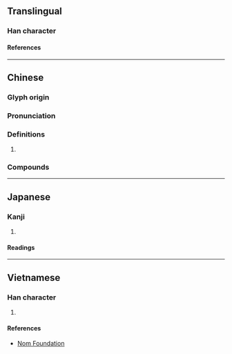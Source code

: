 {{character info}}
==Translingual==

===Han character===
{{Han char|rn=61|rad=心|as=06|sn=10|four=10332|canj=MBP|ids=⿱而心}}

====References====
{{Han ref|kx=0385.080|dkj=10587|dj=0716.030|hdz=42290.090|uh=6067}}

----

==Chinese==
{{zh-forms}}

===Glyph origin===
{{Han etym}}

===Pronunciation===
{{zh-pron
|m=nǜ
|c=nuk1,nuk6
|h=
|mn=
|w=
|mc=y
|oc=
|ma=
|cat=
}}

===Definitions===
{{zh-hanzi}}

# {{rfdef|zh}}

===Compounds===
{{zh-der|愧恧|恧然|慚恧|恧縮}}

----

==Japanese==

===Kanji===
{{ja-kanji|grade=|rs=心06}}

# {{rfdef|ja|sort=心06}}

====Readings====
{{ja-readings
|on=じく, にく, じょく, にょく
|kun=はじる
}}

----

==Vietnamese==

===Han character===
{{vi-readings|rs=心06|reading=nục}}

# {{rfdef|vi|sort=心06}}

====References====
* [http://nomfoundation.org/common/nom_details.php?codepoint=6067 Nom Foundation]